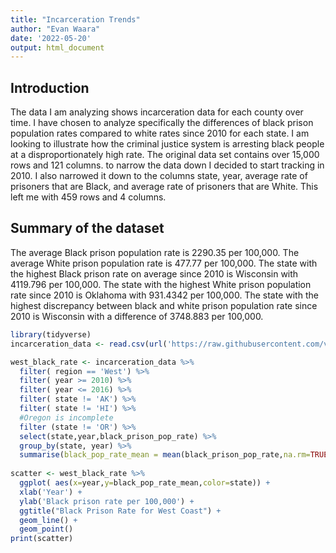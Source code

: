 ```yaml
---
title: "Incarceration Trends"
author: "Evan Waara"
date: '2022-05-20'
output: html_document
---
```


## Introduction

The data I am analyzing shows incarceration data for each county over time. I have chosen to analyze specifically the differences of black prison population rates compared to white rates since 2010 for each state. I am looking to illustrate how the criminal justice system is arresting black people at a disproportionately high rate. The original data set contains over 15,000 rows and 121 columns. to narrow the data down I decided to start tracking in 2010. I also narrowed it down to the columns state, year, average rate of prisoners that are Black, and average rate of prisoners that are White. This left me with 459 rows and 4 columns.

## Summary of the dataset
The average Black prison population rate is 2290.35 per 100,000. The average White prison population rate is 477.77 per 100,000. The state with the highest Black prison rate on average since 2010 is Wisconsin with 4119.796 per 100,000. The state with the highest White prison population rate since 2010 is Oklahoma with 931.4342 per 100,000. The state with the highest discrepancy between black and white prison population rate since 2010 is Wisconsin with a difference of 3748.883 per 100,000.

```r
library(tidyverse)
incarceration_data <- read.csv(url('https://raw.githubusercontent.com/vera-institute/incarceration-trends/master/incarceration_trends.csv'))

west_black_rate <- incarceration_data %>%
  filter( region == 'West') %>%
  filter( year >= 2010) %>%
  filter( year <= 2016) %>%
  filter( state != 'AK') %>%
  filter( state != 'HI') %>% 
  #Oregon is incomplete
  filter (state != 'OR') %>%
  select(state,year,black_prison_pop_rate) %>%
  group_by(state, year) %>%
  summarise(black_pop_rate_mean = mean(black_prison_pop_rate,na.rm=TRUE))
  
scatter <- west_black_rate %>%
  ggplot( aes(x=year,y=black_pop_rate_mean,color=state)) +
  xlab('Year') +
  ylab('Black prison rate per 100,000') +
  ggtitle("Black Prison Rate for West Coast") +
  geom_line() +
  geom_point()
print(scatter)
```